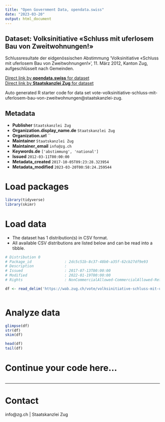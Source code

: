 ```yaml
---
title: "Open Government Data, opendata.swiss"
date: "2023-03-20"
output: html_document
---
```


## Dataset: Volksinitiative «Schluss mit uferlosem Bau von Zweitwohnungen!»

Schlussresultate der eidgenössischen Abstimmung 'Volksinitiative «Schluss mit uferlosem Bau von Zweitwohnungen!»', 11. März 2012, Kanton Zug, aufgeschlüsselt nach Gemeinden.

[Direct link by **opendata.swiss** for dataset](https://opendata.swiss/de/dataset/volksinitiative-schluss-mit-uferlosem-bau-von-zweitwohnungen)<br>
[Direct link by **Staatskanzlei Zug** for dataset](https://wab.zug.ch/vote/volksinitiative-schluss-mit-uferlosem-bau-von-zweitwohnungen/data)

Auto generated R starter code for data set vote-volksinitiative-schluss-mit-uferlosem-bau-von-zweitwohnungen@staatskanzlei-zug.

## Metadata

- **Publisher** `Staatskanzlei Zug`
- **Organization.display_name.de** `Staatskanzlei Zug`
- **Organization.url** ``
- **Maintainer** `Staatskanzlei Zug`
- **Maintainer_email** `info@zg.ch`
- **Keywords.de** `['abstimmung', 'national']`
- **Issued** `2012-03-11T00:00:00`
- **Metadata_created** `2017-10-05T09:23:28.323954`
- **Metadata_modified** `2023-03-20T00:58:24.259544`


# Load packages

```r

library(tidyverse)
library(skimr)

```

# Load data

-   The dataset has 1 distribution(s) in CSV format.
-   All available CSV distributions are listed below and can be read into a tibble.

```r

# Distribution 0
# Package_id               : 2dc5c51b-8c37-48b0-a35f-62cb27df9e93
# Description              : 
# Issued                   : 2017-07-13T00:00:00
# Modified                 : 2022-01-19T00:00:00
# Rights                   : NonCommercialAllowed-CommercialAllowed-ReferenceRequired

df <- read_delim('https://wab.zug.ch/vote/volksinitiative-schluss-mit-uferlosem-bau-von-zweitwohnungen/data-csv')



```

# Analyze data

```r

glimpse(df)
str(df)
skim(df)

head(df)
tail(df)

```

# Continue your code here...

```r

```

------------------------------------------------------------------------

# Contact

info@zg.ch | Staatskanzlei Zug

